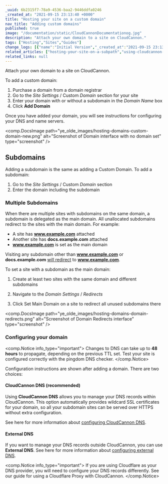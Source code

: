 ```yaml
---
_uuid: 6b2315f7-78a9-4536-baa2-9446ddfa0246
_created_at: "2021-09-15 23:13:40 +0000"
title: "Hosting your site on a custom domain"
nav_title: "Adding custom domains"
published: true
image: "/documentation/static/CloudCannonDocumentationog.jpg"
description: "Attach your own domain to a site on CloudCannon."
tags: ["Hosting","Sites","Guides"]
change_logs: [{"name":"Initial Version","_created_at":"2021-09-15 23:13:40 +0000"}]
related_articles: ["hosting-your-site-on-a-subpath","using-cloudcannon-dns-to-configure-your-custom-domain","using-external-dns-to-configure-your-custom-domain"]
related_links: null
---
```


Attach your own domain to a site on CloudCannon.

To add a custom domain:

1. Purchase a domain from a domain registrar
2. Go to the *Site Settings* / Custom *Domain* section for your site
3. Enter your domain with or without a subdomain in the *Domain Name* box
4. Click **Add Domain**

Once you have added your domain, you will see instructions for configuring your DNS and name servers.

<comp.DocsImage path="ye_olde_images/hosting-domains-custom-domain-new.png" alt="Screenshot of Domain interface with no domain set" type="screenshot" />

## Subdomains
Adding a subdomain is the same as adding a Custom Domain. To add a subdomain:

1. Go to the *Site Settings* / Custom *Domain* section
2. Enter the domain including the subdomain

### Multiple Subdomains
When there are multiple sites with subdomains on the same domain, a subdomain is delegated as the main domain. All unallocated subdomains redirect to the sites with the main domain. For example:

* A site has **www.example.com** attached
* Another site has **docs.example.com** attached
* **www.example.com** is set as the main domain

Visiting any subdomain other than **www.example.com** or **docs.example.com** [will redirect](/documentation/articles/https-support-for-your-sites-hosted-on-cloudcannon/#wildcard-redirect-and-wildcard-ssl) to **www.example.com**.

To set a site with a subdomain as the main domain:

1. Create at least two sites with the same domain and different subdomains
2. Navigate to the *Domain Settings* / *Redirects*

3. Click Set Main Domain on a site to redirect all unused subdomains there

<comp.DocsImage path="ye_olde_images/hosting-domains-domain-redirects.png" alt="Screenshot of Domain Redirects interface" type="screenshot" />

### Configuring your domain


<comp.Notice info_type="important">
  Changes to DNS can take up to **48 hours** to propagate, depending on the previous TTL set. Test your site is configured correctly with the pingdom DNS checker.
</comp.Notice>

Configuration instructions are shown after adding a domain. There are two choices:

#### CloudCannon DNS (recommended)
Using **CloudCannon DNS** allows you to manage your DNS records within CloudCannon. This option automatically provides wildcard SSL certificates for your domain, so all your subdomain sites can be served over HTTPS without extra configuration.

See here for more information about [configuring CloudCannon DNS](/documentation/articles/using-cloudcannon-dns-to-configure-your-custom-domain/).

#### External DNS
If you want to manage your DNS records outside CloudCannon, you can use **External DNS**. See here for more information about [configuring external DNS](/documentation/articles/using-external-dns-to-configure-your-custom-domain/).

<comp.Notice info_type="important">
  If you are using Cloudflare as your DNS provider, you will need to configure your DNS records differently. See our guide for using a Cloudflare Proxy with CloudCannon.
</comp.Notice>
